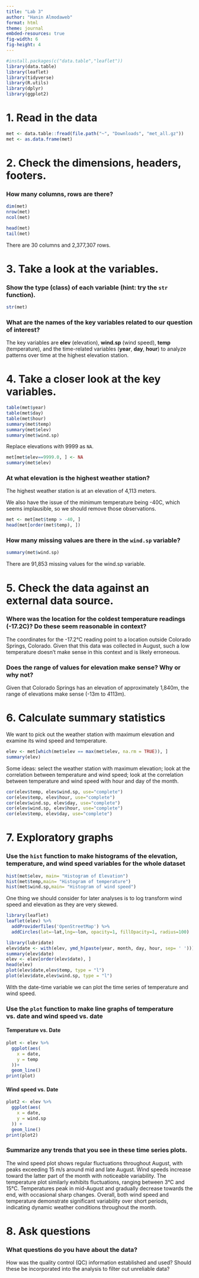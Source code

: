 ```yaml
---
title: "Lab 3"
author: "Hanin Almodaweb"
format: html
theme: journal
embded-resources: true
fig-width: 6
fig-height: 4
---
```


```r
#install.packages(c("data.table","leaflet"))
library(data.table)
library(leaflet)
library(tidyverse)
library(R.utils)
library(dplyr)
library(ggplot2)
```
# 1. Read in the data
```r
met <- data.table::fread(file.path("~", "Downloads", "met_all.gz"))
met <- as.data.frame(met)
```

# 2. Check the dimensions, headers, footers.

### **How many columns, rows are there?**

```r
dim(met)
nrow(met)
ncol(met)

head(met)
tail(met)
```
There are 30 columns and 2,377,307 rows.

# 3. Take a look at the variables.

### **Show the type (class) of each variable (hint: try the `str` function).**
```r
str(met)
```

### **What are the names of the key variables related to our question of interest?**
The key variables are **elev** (elevation), **wind.sp** (wind speed), **temp** (temperature), and the time-related variables (**year**, **day**, **hour**) to analyze patterns over time at the highest elevation station.

# 4. Take a closer look at the key variables. 

```r
table(met$year)
table(met$day)
table(met$hour)
summary(met$temp)
summary(met$elev)
summary(met$wind.sp)
```

Replace elevations with 9999 as `NA`.

```r
met[met$elev==9999.0, ] <- NA
summary(met$elev)
```

### **At what elevation is the highest weather station?**
The highest weather station is at an elevation of 4,113 meters.

We also have the issue of the minimum temperature being -40C, which seems implausible, so we should remove those observations.

```r
met <- met[met$temp > -40, ]
head(met[order(met$temp), ])
```

### **How many missing values are there in the `wind.sp` variable?**
```r
summary(met$wind.sp)
```
There are 91,853 missing values for the wind.sp variable.

# 5. Check the data against an external data source.

### **Where was the location for the coldest temperature readings (-17.2C)? Do these seem reasonable in context?**
The coordinates for the -17.2°C reading point to a location outside Colorado Springs, Colorado. Given that this data was collected in August, such a low temperature doesn't make sense in this context and is likely erroneous.

### **Does the range of values for elevation make sense? Why or why not?**
Given that Colorado Springs has an elevation of approximately 1,840m, the range of elevations make sense (-13m to 4113m).

# 6. Calculate summary statistics

We want to pick out the weather station with maximum elevation and examine its wind speed and temperature.

```r
elev <- met[which(met$elev == max(met$elev, na.rm = TRUE)), ]
summary(elev)
```

Some ideas: select the weather station with maximum elevation; look at the correlation between temperature and wind speed; look at the correlation between temperature and wind speed with hour and day of the month.

```r
cor(elev$temp, elev$wind.sp, use="complete")
cor(elev$temp, elev$hour, use="complete")
cor(elev$wind.sp, elev$day, use="complete")
cor(elev$wind.sp, elev$hour, use="complete")
cor(elev$temp, elev$day, use="complete")
```

# 7. Exploratory graphs

### **Use the `hist` function to make histograms of the elevation, temperature, and wind speed variables for the whole dataset**
```r
hist(met$elev, main= "Histogram of Elevation")
hist(met$temp,main= "Histogram of temperature")
hist(met$wind.sp,main= "Histogram of wind speed")
```

One thing we should consider for later analyses is to log transform wind speed and elevation as they are very skewed.

```r
library(leaflet)
leaflet(elev) %>%
  addProviderTiles('OpenStreetMap') %>% 
  addCircles(lat=~lat,lng=~lon, opacity=1, fillOpacity=1, radius=100)

library(lubridate)
elev$date <- with(elev, ymd_h(paste(year, month, day, hour, sep= ' ')))
summary(elev$date)
elev <- elev[order(elev$date), ]
head(elev)
plot(elev$date,elev$temp, type = "l")
plot(elev$date,elev$wind.sp, type = "l")
```

With the date-time variable we can plot the time series of temperature and wind speed.

### **Use the `plot` function to make line graphs of temperature vs. date and wind speed vs. date** 
#### Temperature vs. Date
```r
plot <- elev %>%
  ggplot(aes(
    x = date,
    y = temp
  ))+
  geom_line()
print(plot)
```
#### Wind speed vs. Date
```r
plot2 <- elev %>%
  ggplot(aes(
    x = date,
    y = wind.sp
  )) +
  geom_line()
print(plot2)
```

### **Summarize any trends that you see in these time series plots.**
The wind speed plot shows regular fluctuations throughout August, with peaks exceeding 15 m/s around mid and late August. Wind speeds increase toward the latter part of the month with noticeable variability. The temperature plot similarly exhibits fluctuations, ranging between 3°C and 15°C. Temperatures peak in mid-August and gradually decrease towards the end, with occasional sharp changes. Overall, both wind speed and temperature demonstrate significant variability over short periods, indicating dynamic weather conditions throughout the month.

# 8. Ask questions

### **What questions do you have about the data?**
How was the quality control (QC) information established and used? Should these be incorporated into the analysis to filter out unreliable data?
